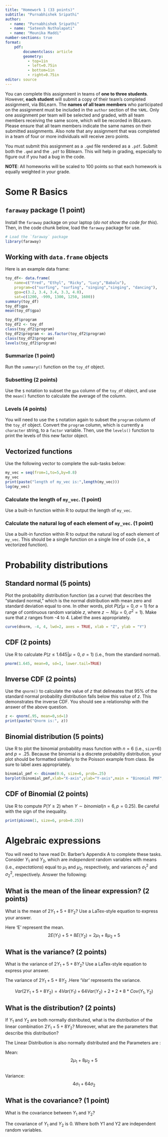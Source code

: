 ```yaml
---
title: "Homework 1 (33 points)"
subtitle: "Purnabhishek Sripathi"
author: 
  - name: "Purnabhishek Sripathi"
  - name: "Sateesh Nuthalapati"
  - name: "Mounika Maddi"
number-sections: true
format: 
    pdf: 
        documentclass: article
        geometry: 
          - top=1in
          - left=0.75in
          - bottom=1in
          - right=0.75in
editor: source
---
```


You can complete this assignment in teams of **one to three students**. However, **each student** will submit a copy of their team's completed assignment, via BbLearn. The **names of all team members** who participated on the assignment must be included in the `author` section of the `YAML`. Only one assignment per team will be selected and graded, with all team members receiving the same score, which will be recorded in BbLearn. Please ensure that all team members indicate the same names on their submitted assignments. Also note that any assignment that was completed in a team of four or more individuals will receive zero points. 

You must submit this assignment as a `.qmd` file rendered as a `.pdf`. Submit both the `.qmd` and the `.pdf` to Bblearn. This will help in grading, especially to figure out if you had a bug in the code. 

**NOTE**: All homeworks will be scaled to 100 points so that each homework is equally weighted in your grade.

# Some R Basics

## `faraway` package (1 point)

Install the `faraway` package on your laptop (*do not show the code for this*). Then, in the code chunk below, load the `faraway` package for use. 

```r
# Load the `faraway` package
library(faraway)
```

## Working with `data.frame` objects

Here is an example data frame: 

```r
toy_df<- data.frame(
    name=c("Fred", "Ethyl", "Ricky", "Lucy","Babalu"),
    program=c("surfing", "surfing", "singing","singing", "dancing"),
    gpa=c(3.2, 3.4, 3.4, 3.3, 4.0),
    sat=c(1200, -999, 1300, 1250, 1600))
summary(toy_df)
toy_df$gpa
mean(toy_df$gpa)

toy_df$program
toy_df2 <- toy_df
class(toy_df2$program)
toy_df2$program <- as.factor(toy_df2$program)
class(toy_df2$program)
levels(toy_df2$program)
```

### Summarize (1 point)

Run the `summary()` function on the `toy_df` object. 

### Subsetting (2 points)

Use the `$` notation to subset the `gpa` column of the `toy_df` object, and use the `mean()` function to calculate the average of the column. 

### Levels (4 points)

You will need to use the `$` notation again to subset the `program` column of the `toy_df` object. Convert the `program` column, which is currently a `character` string, to a `factor` variable. Then, use the `levels()` function to print the levels of this new factor object.


## Vectorized functions

Use the following vector to complete the sub-tasks below:
```r
my_vec = seq(from=1,to=5,by=0.8)
my_vec
print(paste("length of my_vec is:",length(my_vec)))
log(my_vec)
```

### Calculate the length of `my_vec`. (1 point)

Use a built-in function within R to output the length of `my_vec`. 

### Calculate the natural log of each element of `my_vec`. (1 point)

Use a built-in function within R to output the natural log of each element of `my_vec`. This should be a single function on a single line of code (i.e., a vectorized function).


# Probability distributions

## Standard normal (5 points)

Plot the probability distribution function (as a curve) that describes the "standard normal," which is the normal distribution with mean zero and standard deviation equal to one. In other words, plot $P(z | \mu = 0, \sigma = 1)$ for a range of continuous random variable $z$, where $z \sim N(\mu=0, \sigma^2=1)$. Make sure that $z$ ranges from -4 to 4. Label the axes appropriately. 
```r
curve(dnorm, -4, 4, lwd=2, axes = TRUE, xlab = "Z", ylab = "Y")

```
## CDF (2 points)

Use R to calculate $P(z \le 1.645 | \mu = 0, \sigma = 1)$ (i.e., from the standard normal).
```r
pnorm(1.645, mean=0, sd=1, lower.tail=TRUE)
```

## Inverse CDF (2 points)

Use the `qnorm()` to calculate the value of $z$ that delineates that 95% of the standard normal probability distribution falls below this value of $z$. This demonstrates the inverse CDF. You should see a relationship with the answer of the above question.
```r
z <- qnorm(.95, mean=0,sd=1)
print(paste("Qnorm is:", z))
```

## Binomial distribution (5 points)

Use R to plot the binomial probability mass function with $n=6$ (i.e., `size`=6) and $p=.25$. Because the binomial is a discrete probability distribution, your plot should be formatted similarly to the Poisson example from class. Be sure to label axes appropriately. 
```r
binomial_pmf <- dbinom(0:6, size=6, prob=.25)
barplot(binomial_pmf,xlab="X-axis",ylab="Y-axis",main = "Binomial PMF", names.arg=0:6,col="yellow")
```

## CDF of Binomial (2 points)

Use R to compute $P(Y \ge 2)$ when $Y \sim binomial(n=6, p=0.25)$. Be careful with the sign of the inequality. 
```r
print(pbinom(1, size=6, prob=0.25))
```
# Algebraic expressions

You will need to have read Dr. Barber's Appendix A to complete these tasks. Consider $Y_1$ and $Y_2$, which are *independent* random variables with means (i.e., *expectations*) equal to $\mu_1$ and $\mu_2$, respectively, and variances $\sigma^2_1$ and $\sigma^2_2$, respectively. Answer the following:

## What is the mean of the linear expression? (2 points)

What is the mean of $2Y_1 + 5 + 8Y_2$? Use a LaTex-style equation to express your answer. 

Here 'E' represent the mean.
$$2E(Y_1) + 5 + 8E(Y_2)=2\mu_1 +8\mu_2 +5$$


## What is the variance? (2 points)

What is the variance of $2Y_1 + 5 + 8Y_2$? Use a LaTex-style equation to express your answer. 

The variance of $2Y_1 + 5 + 8Y_2$ .Here 'Var' represents the variance.

$$Var(2Y_1 + 5 + 8Y_2) = 4 Var(Y_1) + 64 Var(Y_2) + 2 * 2 * 8 * Cov(Y_1, Y_2)$$



## What is the distribution? (2 points)

If $Y_1$ and $Y_2$ are both normally distributed, what is the distribution of the linear combination $2Y_1 + 5 + 8Y_2$? Moreover, what are the parameters that describe this distribution?

The Linear Distribution is also normally distributed and the 
Parameters are : 

Mean: $$2\mu_1 +8\mu_2 +5$$

##
Variance: $$4\sigma_1+ 64\sigma_2$$


## What is the covariance? (1 point)

What is the covariance between $Y_1$ and $Y_2$?


The covariance of $Y_1$ and $Y_2$ is 0.
Where both Y1 and Y2 are independent random variables.

